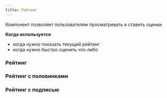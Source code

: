 ---
title: Рейтинг
---

Компонент позволяет пользователям просматривать и ставить оценки

**Когда используется**

- когда нужно показать текущий рейтинг
- когда нужно быстро оценить что-либо

### Рейтинг
<Sandbox height="sm" projectId="uxcomponents_rating_rating" />

### Рейтинг с половинками
<Sandbox height="sm" projectId="uxcomponents_rating_rating_with_half" />

### Рейтинг с подписью
<Sandbox height="sm" projectId="uxcomponents_rating_rating_with_tooltip" />

